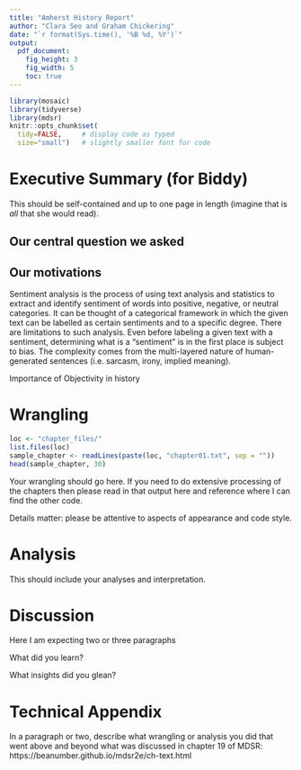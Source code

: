```yaml
---
title: "Amherst History Report"
author: "Clara Seo and Graham Chickering"
date: "`r format(Sys.time(), '%B %d, %Y')`"
output: 
  pdf_document:
    fig_height: 3
    fig_width: 5
    toc: true
---
```



```r
library(mosaic)  
library(tidyverse)
library(mdsr)
knitr::opts_chunk$set(
  tidy=FALSE,     # display code as typed
  size="small")   # slightly smaller font for code
```

\newpage

# Executive Summary (for Biddy)

This should be self-contained and up to one page in length (imagine that is *all* that she would read).

Our central question we asked
- 

Our motivations 
- 


Sentiment analysis is the process of using text analysis and statistics to extract and identify sentiment of words into positive, negative, or neutral categories. It can be thought of a categorical framework in which the given text can be labelled as certain sentiments and to a specific degree. 
There are limitations to such analysis. Even before labeling a given text with a sentiment, determining what is a "sentiment" is in the first place is subject to bias. The complexity comes from the multi-layered nature of human-generated sentences (i.e. sarcasm, irony, implied meaning). 

Importance of Objectivity in history 



\newpage

# Wrangling

```r
loc <- "chapter_files/"
list.files(loc)
sample_chapter <- readLines(paste(loc, "chapter01.txt", sep = ""))
head(sample_chapter, 30)
```

Your wrangling should go here.  If you need to do extensive processing of the chapters then please read in that output here and reference where I can find the other code.

Details matter: please be attentive to aspects of appearance and code style.

# Analysis

This should include your analyses and interpretation. 

# Discussion

Here I am expecting two or three paragraphs

What did you learn?  

What insights did you glean?

# Technical Appendix

In a paragraph or two, describe what wrangling or analysis you did that went above and beyond what was discussed in chapter 19 of MDSR: https://beanumber.github.io/mdsr2e/ch-text.html 
